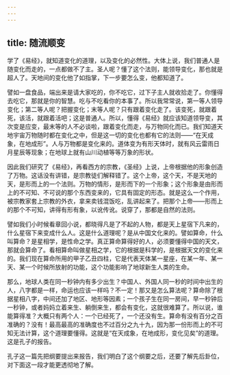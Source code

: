 ```yaml
---
---
---
```

title: 随流顺变
---




学了《易经》，就知道变化的道理，以及变化的必然性。大体上说，我们普通人是随变化而走的，一点都做不了主。圣人呢？懂了这个法则，能领导变化，那也就是超人了。天地间的变化他了如指掌，下一步要怎么变，他都知道了。

譬如一盘食品，端出来是请大家吃的，你不吃它，过下子主人就收拾走了。你懂得去吃它，那就是你的智慧。吃与不吃看你的本事了。所以我常常说，第一等人领导变化；第二等人呢？把握变化；末等人呢？只有跟着变化走了。该变死，就跟着死，该活，就跟着活吧；这是普通人。所以，懂得《易经》就应该知道领导变，其次变是应变，最末等的人不必谈啦，跟着变化而走，与万物同化而已。我们知道天地宇宙万物随时都在变化之中，但是这一切的变化也都有它的法则——“在天成象，在地成形”。人与万物都是变化来的。道体变为有形天体时，就有风云雷雨日月星辰等现象；在地球上就有山川动植等等万象的形状。

因此我们研究了《易经》，再看西方的宗教，《圣经》上说，上帝根据他的形象创造了万物。这话没有讲错，是宗教徒们解释错了。这个上帝，这个天，不是天地的天，是形而上的一个法则。万物的情形，是形而下的一个形象；这个形象是由形而上的不可知、不可说的那个东西变来的，它具有固定的形态。就是这么一个作用，被宗教家套上宗教的外衣，拿来卖钱混饭吃，乱讲起来了。把那个上帝——形而上的那个不可知，讲得有形有象，以讹传讹。说穿了，那都是自然的法则。

譬如我们小时候看章回小说，都晓得凡是了不起的人物，都是天上星宿下凡来的，什么星宿下来变成什么人。这是什么道理呢？是从中国文化来的。譬如算命，什么叫算命？是星相学，是性命之学。真正算命算得好的人，必须要懂得中国的天文，那就会算命了。看相算命叫做星相之学，它的根据是科学的，是根据天文的变化来的。我们现在算命所用的甲子乙丑四柱，它是代表天体某一星座，在某一年、某一天、某一个时候所放射的功能，这个功能影响了地球新生人类的生命。

那么，地球人类在同一秒钟内有多少出生？中国人、外国人同一秒的时间中出生的人，八字都是一样，命运也应该一样吗？不一定！那又是怎么算法呢？算命除了根据星相八字，中间还加了地区、地形等因素；一个孩子生在同一房间，早一秒钟后一秒钟，或者妈妈立着来生、躺倒来生，都会有变化，这就很难算了。所以说，谁能算得准？大概只有两个人：一个已经死了，一个还没有生。算命有没有百分之百准确的？没有！最高最高的准确度也不过百分之九十九，因为那一份形而上的不可知无法计算，这个道理要懂得。这就是“在天成象，在地成形，变化见矣”的道理。这是孔子的报告。

孔子这一篇先把纲要提出来报告，我们明白了这个纲要之后，还要了解先后卦位，对下面这一段才能更透彻地了解。